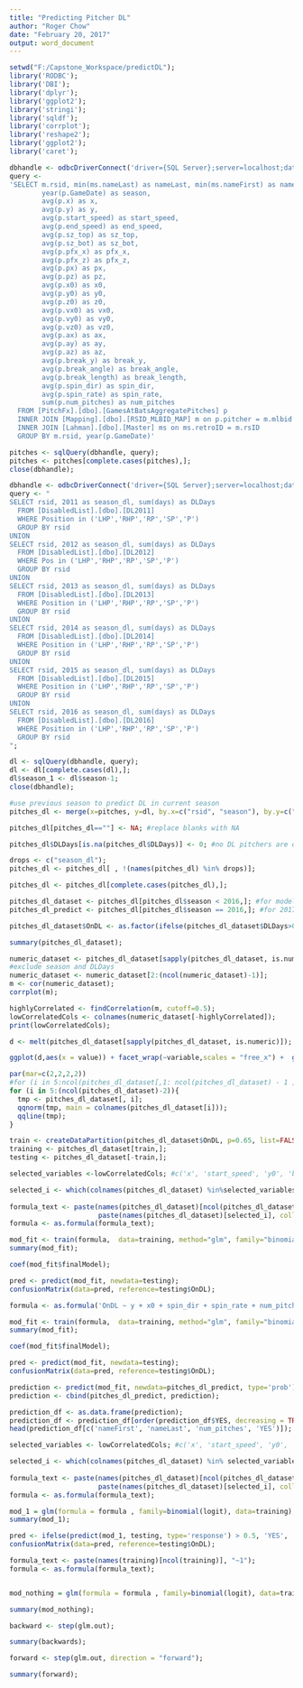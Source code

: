 ```yaml
---
title: "Predicting Pitcher DL"
author: "Roger Chow"
date: "February 20, 2017"
output: word_document
---
```


```r
setwd("F:/Capstone_Workspace/predictDL");
library('RODBC');
library('DBI');
library('dplyr');
library('ggplot2');
library('stringi');
library('sqldf');
library('corrplot');
library('reshape2');
library('ggplot2');
library('caret');
```

```r
dbhandle <- odbcDriverConnect('driver={SQL Server};server=localhost;database=PitchFx;trusted_connection=true');
query <-
'SELECT	m.rsid, min(ms.nameLast) as nameLast, min(ms.nameFirst) as nameFirst,
		year(p.GameDate) as season, 
		avg(p.x) as x, 
		avg(p.y) as y, 
		avg(p.start_speed) as start_speed, 
		avg(p.end_speed) as end_speed, 
		avg(p.sz_top) as sz_top,
		avg(p.sz_bot) as sz_bot,
		avg(p.pfx_x) as pfx_x, 
		avg(p.pfx_z) as pfx_z,
		avg(p.px) as px, 
		avg(p.pz) as pz,
		avg(p.x0) as x0, 
		avg(p.y0) as y0, 
		avg(p.z0) as z0,
		avg(p.vx0) as vx0, 
		avg(p.vy0) as vy0, 
		avg(p.vz0) as vz0,
		avg(p.ax) as ax, 
		avg(p.ay) as ay, 
		avg(p.az) as az,
		avg(p.break_y) as break_y, 
		avg(p.break_angle) as break_angle, 
		avg(p.break_length) as break_length,
		avg(p.spin_dir) as spin_dir, 
		avg(p.spin_rate) as spin_rate,
		sum(p.num_pitches) as num_pitches
  FROM [PitchFx].[dbo].[GamesAtBatsAggregatePitches] p
  INNER JOIN [Mapping].[dbo].[RSID_MLBID_MAP] m on p.pitcher = m.mlbid
  INNER JOIN [Lahman].[dbo].[Master] ms on ms.retroID = m.rsID
  GROUP BY m.rsid, year(p.GameDate)'

pitches <- sqlQuery(dbhandle, query);
pitches <- pitches[complete.cases(pitches),];
close(dbhandle);
```

```r
dbhandle <- odbcDriverConnect('driver={SQL Server};server=localhost;database=PitchFx;trusted_connection=true');
query <- " 
SELECT rsid, 2011 as season_dl, sum(days) as DLDays
  FROM [DisabledList].[dbo].[DL2011]
  WHERE Position in ('LHP','RHP','RP','SP','P')
  GROUP BY rsid
UNION
SELECT rsid, 2012 as season_dl, sum(days) as DLDays
  FROM [DisabledList].[dbo].[DL2012]
  WHERE Pos in ('LHP','RHP','RP','SP','P')
  GROUP BY rsid
UNION
SELECT rsid, 2013 as season_dl, sum(days) as DLDays
  FROM [DisabledList].[dbo].[DL2013]
  WHERE Position in ('LHP','RHP','RP','SP','P')
  GROUP BY rsid
UNION
SELECT rsid, 2014 as season_dl, sum(days) as DLDays
  FROM [DisabledList].[dbo].[DL2014]
  WHERE Position in ('LHP','RHP','RP','SP','P')
  GROUP BY rsid
UNION
SELECT rsid, 2015 as season_dl, sum(days) as DLDays
  FROM [DisabledList].[dbo].[DL2015]
  WHERE Position in ('LHP','RHP','RP','SP','P')
  GROUP BY rsid
UNION
SELECT rsid, 2016 as season_dl, sum(days) as DLDays
  FROM [DisabledList].[dbo].[DL2016]
  WHERE Position in ('LHP','RHP','RP','SP','P')
  GROUP BY rsid
";

dl <- sqlQuery(dbhandle, query);
dl <- dl[complete.cases(dl),];
dl$season_1 <- dl$season-1;
close(dbhandle);

```


```r

#use previous season to predict DL in current season
pitches_dl <- merge(x=pitches, y=dl, by.x=c("rsid", "season"), by.y=c("rsid", "season_1"), all.x = TRUE, all.y=FALSE)

pitches_dl[pitches_dl==""] <- NA; #replace blanks with NA

pitches_dl$DLDays[is.na(pitches_dl$DLDays)] <- 0; #no DL pitchers are on DL for 0 days

drops <- c("season_dl");
pitches_dl <- pitches_dl[ , !(names(pitches_dl) %in% drops)];

pitches_dl <- pitches_dl[complete.cases(pitches_dl),];

pitches_dl_dataset <- pitches_dl[pitches_dl$season < 2016,]; #for modeling
pitches_dl_predict <- pitches_dl[pitches_dl$season == 2016,]; #for 2017 prediction

pitches_dl_dataset$OnDL <- as.factor(ifelse(pitches_dl_dataset$DLDays>0, 'YES', 'NO'));

```


```r
summary(pitches_dl_dataset);

```

```r
numeric_dataset <- pitches_dl_dataset[sapply(pitches_dl_dataset, is.numeric)];
#exclude season and DLDays
numeric_dataset <- numeric_dataset[2:(ncol(numeric_dataset)-1)];
m <- cor(numeric_dataset);
corrplot(m);
```
```r
highlyCorrelated <- findCorrelation(m, cutoff=0.5);
lowCorrelatedCols <- colnames(numeric_dataset[-highlyCorrelated]);
print(lowCorrelatedCols);

```

```r
d <- melt(pitches_dl_dataset[sapply(pitches_dl_dataset, is.numeric)]);

ggplot(d,aes(x = value)) + facet_wrap(~variable,scales = "free_x") +  geom_histogram();

```

```r
par(mar=c(2,2,2,2))
#for (i in 5:ncol(pitches_dl_dataset[,1: ncol(pitches_dl_dataset) - 1 ])){  
for (i in 5:(ncol(pitches_dl_dataset)-2)){  
  tmp <- pitches_dl_dataset[, i];
  qqnorm(tmp, main = colnames(pitches_dl_dataset[i]));
  qqline(tmp);
}
```

```r
train <- createDataPartition(pitches_dl_dataset$OnDL, p=0.65, list=FALSE);
training <- pitches_dl_dataset[train,];
testing <- pitches_dl_dataset[-train,];
```

```r
selected_variables <-lowCorrelatedCols; #c('x', 'start_speed', 'y0', 'break_y', 'spin_dir', 'spin_rate');

selected_i <- which(colnames(pitches_dl_dataset) %in%selected_variables);
  
formula_text <- paste(names(pitches_dl_dataset)[ncol(pitches_dl_dataset)], "~",
                      paste(names(pitches_dl_dataset)[selected_i], collapse="+"));
formula <- as.formula(formula_text);

mod_fit <- train(formula,  data=training, method="glm", family="binomial");
summary(mod_fit);

```

```r

coef(mod_fit$finalModel);

```

```r
pred <- predict(mod_fit, newdata=testing);
confusionMatrix(data=pred, reference=testing$OnDL);
```
```r
formula <- as.formula('OnDL ~ y + x0 + spin_dir + spin_rate + num_pitches');

mod_fit <- train(formula,  data=training, method="glm", family="binomial");
summary(mod_fit);

```

```r

coef(mod_fit$finalModel);

```

```r
pred <- predict(mod_fit, newdata=testing);
confusionMatrix(data=pred, reference=testing$OnDL);
```

```r
prediction <- predict(mod_fit, newdata=pitches_dl_predict, type='prob');
prediction <- cbind(pitches_dl_predict, prediction);

prediction_df <- as.data.frame(prediction);
prediction_df <- prediction_df[order(prediction_df$YES, decreasing = TRUE),];
head(prediction_df[c('nameFirst', 'nameLast', 'num_pitches', 'YES')]);
```


```r
selected_variables <- lowCorrelatedCols; #c('x', 'start_speed', 'y0', 'break_y', 'spin_dir','num_pitches');

selected_i <- which(colnames(pitches_dl_dataset) %in% selected_variables);
  
formula_text <- paste(names(pitches_dl_dataset)[ncol(pitches_dl_dataset)], "~",
                      paste(names(pitches_dl_dataset)[selected_i], collapse="+"));
formula <- as.formula(formula_text);

mod_1 = glm(formula = formula , family=binomial(logit), data=training);
summary(mod_1);


```


```r
pred <- ifelse(predict(mod_1, testing, type='response') > 0.5, 'YES', 'NO')
confusionMatrix(data=pred, reference=testing$OnDL);
```

```r
formula_text <- paste(names(training)[ncol(training)], "~1");
formula <- as.formula(formula_text);


mod_nothing = glm(formula = formula , family=binomial(logit), data=training);

summary(mod_nothing);
```



```r
backward <- step(glm.out); 

summary(backwards);
```



```r
forward <- step(glm.out, direction = "forward"); 

summary(forward);
```